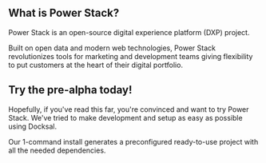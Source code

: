 ## What is Power Stack?

Power Stack is an open-source digital experience platform (DXP) project.

Built on open data and modern web technologies, Power Stack revolutionizes tools for marketing and development teams giving flexibility to put customers at the heart of their digital portfolio.

## Try the pre-alpha today!

Hopefully, if you've read this far, you're convinced and want to try Power Stack.  We've tried to make development and setup as easy as possible using Docksal.

Our 1-command install generates a preconfigured ready-to-use project with all the needed dependencies.

